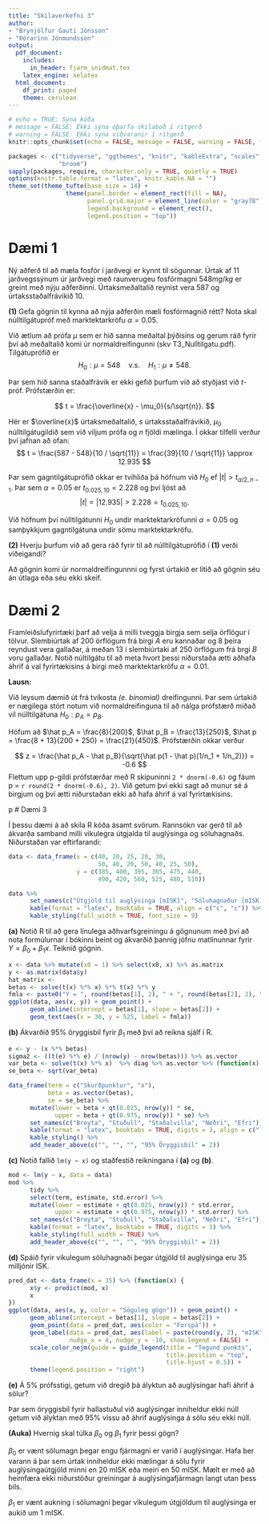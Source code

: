 ```yaml
---
title: "Skilaverkefni 3"
author:
- "Brynjólfur Gauti Jónsson"
- "Þórarinn Jónmundsson"
output:
  pdf_document:
    includes:
      in_header: fjarm_snidmat.tex
    latex_engine: xelatex
  html_document:
    df_print: paged
    theme: cerulean
---
```


```r
# echo = TRUE: Sýna kóða
# message = FALSE: Ekki sýna óþarfa skilaboð í ritgerð
# warning = FALSE: Ekki sýna viðvaranir í ritgerð
knitr::opts_chunk$set(echo = FALSE, message = FALSE, warning = FALSE, fig.pos = 'h')

```

```r
packages <- c("tidyverse", "ggthemes", "knitr", "kableExtra", "scales", "ggforce", "ggsci",
              "broom")
sapply(packages, require, character.only = TRUE, quietly = TRUE)
options(knitr.table.format = "latex", knitr.kable.NA = "")
theme_set(theme_tufte(base_size = 14) +
                theme(panel.border = element_rect(fill = NA),
                      panel.grid.major = element_line(color = "gray78"),
                      legend.background = element_rect(),
                      legend.position = "top"))
```

# Dæmi 1

Ný aðferð til að mæla fosfór í jarðvegi er kynnt til sögunnar. Úrtak af 11 jarðvegssýnum úr jarðvegi með raunverugeu fosfórmagni $548 mg/kg$ er greint með nýju aðferðinni. Úrtaksmeðaltalið reynist vera 587 og úrtaksstaðalfrávikið 10.

**(1)** Gefa gögnin til kynna að nýja aðferðin mæli fosfórmagnið rétt? Nota skal núlltilgátupróf með marktektarkröfu $\alpha = 0.05$.

Við ætlum að prófa $\mu$ sem er hið sanna meðaltal þýðisins og gerum ráð fyrir því að meðaltalið komi úr normaldreifingunni (skv T3_Nulltilgatu.pdf). Tilgátuprófið er 
$$
H_0 : \mu = 548 \quad \mbox{v.s.} \quad H_1: \mu \neq 548.
$$

Þar sem hið sanna staðalfrávik er ekki gefið þurfum við að styðjast við $t$-próf. Prófstærðin er:

$$
t = \frac{\overline{x} - \mu_0}{s/\sqrt{n}}.
$$

Hér er $\overline{x}$ úrtaksmeðaltalið, $s$ úrtaksstaðalfrávikið, $\mu_0$ núlltilgátugildið sem við viljum prófa og $n$ fjöldi mælinga. Í okkar tilfelli verður því jafnan að ofan:
$$
t = \frac{587 - 548}{10 / \sqrt{11}} = \frac{39}{10 / \sqrt{11}} \approx 12.935
$$

Þar sem gagntilgátuprófið okkar er tvíhliða þá höfnum við $H_0$ ef $|t| > t_{\alpha /2, n-1}$. Þar sem $\alpha = 0.05$ er $t_{0.025, 10} = 2.228$ og því ljóst að
$$
|t| = |12.935| > 2.228 = t_{0.025, 10}.
$$

Við höfnum því núlltilgátunni $H_0$ undir marktektarkröfunni $\alpha = 0.05$ og samþykkjum gagntilgátuna undir sömu marktektarkröfu.

**(2)** Hverju þurfum við að gera ráð fyrir til að núlltilgátuprófið í **(1)** verði viðeigandi?

Að gögnin komi úr normaldreifingunnni og fyrst úrtakið er lítið að gögnin séu án útlaga eða séu ekki skeif.

\newpage

# Dæmi 2

Framleiðslufyrirtæki þarf að velja á milli tveggja birgja sem selja örflögur í tölvur. Slembiúrtak af 200 örflögum frá birgi *A* eru kannaðar og 8 þeira reyndust vera gallaðar, á meðan 13 í slembiúrtaki af 250 örflögum frá brgi *B* voru gallaðar. Notið núltilgátu til að meta hvort þessi niðurstaða ætti aðhafa áhrif á val fyrirtækisins á birgi með marktektarkröfu $\alpha = 0.01$.

**Lausn:**

Við leysum dæmið út frá tvíkosta *(e. binomial)* dreifingunni. Þar sem úrtakið er nægilega stórt notum við normaldreifinguna til að nálga prófstærð miðað vil núlltilgátuna $H_0: p_A = p_B$.

Höfum að $\hat p_A = \frac{8}{200}$, $\hat p_B = \frac{13}{250}$, $\hat p = \frac{8 + 13}{200 + 250} = \frac{21}{450}$. Prófstærðin okkar verður

$$
z = \frac{\hat p_A - \hat p_B}{\sqrt{\hat p(1 - \hat p)(1/n_1 + 1/n_2)}} = -0.6
$$
Flettum upp p-gildi prófstærðar með R skipuninni `2 * dnorm(-0.6)` og fáum p = `r round(2 * dnorm(-0.6), 2)`. Við getum því ekki sagt að munur sé á birgjum og því ætti niðurstaðan ekki að hafa áhrif á val fyrirtækisins.


\newpage
p
# Dæmi 3

Í þessu dæmi á að skila R kóða ásamt svörum. Rannsókn var gerð til að ákvarða samband milli vikulegra útgjalda til auglýsinga og söluhagnaðs. Niðurstaðan var eftirfarandi:

```r
data <- data_frame(x = c(40, 20, 25, 20, 30, 
                         50, 40, 20, 50, 40, 25, 50),
                   y = c(385, 400, 395, 365, 475, 440, 
                         490, 420, 560, 525, 480, 510))

data %>%
      set_names(c("Útgjöld til auglýsinga [mISK]", "Söluhagnaður [mISK]")) %>%
      kable(format = "latex", booktabs = TRUE, align = c("c", "c")) %>%
      kable_styling(full_width = TRUE, font_size = 9)
```

**(a)** Notið R til að gera línulega aðhvarfsgreiningu á gögnunum með því að nota formúlurnar í bókinni beint og ákvarðið þannig jöfnu matlínunnar fyrir $Y = \beta_0 + \beta_1x$. Teiknið gögnin.

```r
x <- data %>% mutate(x0 = 1) %>% select(x0, x) %>% as.matrix
y <- as.matrix(data$y)
hat_matrix <- 
betas <- solve(t(x) %*% x) %*% t(x) %*% y
fmla <- paste0("Y = ", round(betas[1], 2), " + ", round(betas[2], 2), "x")
ggplot(data, aes(x, y)) + geom_point() +
      geom_abline(intercept = betas[1], slope = betas[2]) +
      geom_text(aes(x = 30, y = 525, label = fmla))
```

\newpage

**(b)** Ákvarðið 95% öryggisbil fyrir $\beta_1$ með því að reikna sjálf í R.

```r
e <- y - (x %*% betas)
sigma2 <- ((t(e) %*% e) / (nrow(y) - nrow(betas))) %>% as.vector
var_beta <- solve(t(x) %*% x)  %>% diag %>% as.vector %>% (function(x) x * sigma2)
se_beta <- sqrt(var_beta)

data_frame(term = c("Skurðpunktur", "x"), 
           beta = as.vector(betas), 
           se = se_beta) %>%
      mutate(lower = beta + qt(0.025, nrow(y)) * se,
             upper = beta + qt(0.975, nrow(y)) * se) %>%
      set_names(c("Breyta", "Stuðull", "Staðalvilla", "Neðri", "Efri")) %>%
      kable(format = "latex", booktabs = TRUE, digits = 3, align = c("l", rep("c", 4))) %>%
      kable_styling() %>%
      add_header_above(c("", "", "", "95% Öryggisbil" = 2))
```   


**(c)** Notið fallið `lm(y ~ x)` og staðfestið reikningana í **(a)** og **(b)**.

```r
mod <- lm(y ~ x, data = data)
mod %>%
      tidy %>%
      select(term, estimate, std.error) %>%
      mutate(lower = estimate + qt(0.025, nrow(y)) * std.error,
             upper = estimate + qt(0.975, nrow(y)) * std.error) %>%
      set_names(c("Breyta", "Stuðull", "Staðalvilla", "Neðri", "Efri")) %>%
      kable(format = "latex", booktabs = TRUE, digits = 3) %>%
      kable_styling(full_width = TRUE) %>%
      add_header_above(c("", "", "", "95% Öryggisbil" = 2))
```

\newpage

**(d)** Spáið fyrir vikulegum söluhagnaði þegar útgjöld til auglýsinga eru 35 milljónir ISK.

```r
pred_dat <- data_frame(x = 35) %>% (function(x) {
      x$y <- predict(mod, x)
      x
})
ggplot(data, aes(x, y, color = "Söguleg gögn")) + geom_point() +
      geom_abline(intercept = betas[1], slope = betas[2]) +
      geom_point(data = pred_dat, aes(color = "Forspá")) +
      geom_label(data = pred_dat, aes(label = paste(round(y, 2), "mISK"), color = "Forspá"), 
                 nudge_x = 4, nudge_y = -10, show.legend = FALSE) +
      scale_color_nejm(guide = guide_legend(title = "Tegund punkts",
                                            title.position = "top",
                                            title.hjust = 0.5)) +
      theme(legend.position = "right")
```


**(e)** Á 5% prófsstigi, getum við dregið þá ályktun að auglýsingar hafi áhrif á sölur?

Þar sem öryggisbil fyrir hallastuðul við auglýsingar inniheldur ekki núll getum við ályktan með 95% vissu að áhrif auglýsinga á sölu séu ekki núll.

**(Auka)** Hvernig skal túlka $\beta_0$ og $\beta_1$ fyrir þessi gögn?

$\beta_0$ er vænt sölumagn þegar engu fjármagni er varið í auglýsingar. Hafa ber varann á þar sem úrtak inniheldur ekki mælingar á sölu fyrir auglýsingaútgjöld minni en 20 mISK eða meiri en 50 mISK. Mælt er með að heimfæra ekki niðurstöður greiningar á auglýsingafjármagn langt utan þess bils.

$\beta_1$ er vænt aukning í sölumagni þegar vikulegum útgjöldum til auglýsinga er aukið um 1 mISK.
